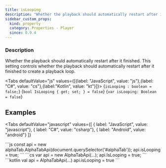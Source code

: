 ```yaml
---
title: isLooping
description: "Whether the playback should automatically restart after it finished."
sidebar_custom_props:
  kind: property
  category: Properties - Player
  since: 0.9.4
---
```



<SinceBadge since="0.9.4" />

<PropertyDescription />

### Description
Whether the playback should automatically restart after it finished. This setting controls whether the playback should automatically restart after it finished to create a playback loop.

<Tabs defaultValue="js" values={[{label: "JavaScript", value: "js"},{label: "C#", value: "cs"},{label:"Kotlin", value: "kt"}]}>
<TabItem value="js">
<CodeBlock language="ts">{`isLooping : boolean = false;`}</CodeBlock>
</TabItem>
<TabItem value="cs">
<CodeBlock language="csharp">{`bool IsLooping { get; set; } = false`}</CodeBlock>
</TabItem>
<TabItem value="kt">
<CodeBlock language="kotlin">{`var isLooping: Boolean = false`}</CodeBlock>
</TabItem>
</Tabs>


## Examples

<Tabs
    defaultValue="javascript"
    values={[
      { label: "JavaScript", value: "javascript"},
      { label: "C#", value: "csharp"},
      { label: "Android", value: "android"}
    ]}
>
<TabItem value="javascript">
```js
const api = new alphaTab.AlphaTabApi(document.querySelector('#alphaTab'));
api.isLooping = true;
```
</TabItem>
<TabItem value="csharp">
```cs
var api = new AlphaTabApi<MyControl>(...);
api.IsLooping = true;
```
</TabItem>
<TabItem value="android">
```kotlin
val api = AlphaTabApi<MyControl>(...)
api.isLooping = true
```
</TabItem>
</Tabs>
